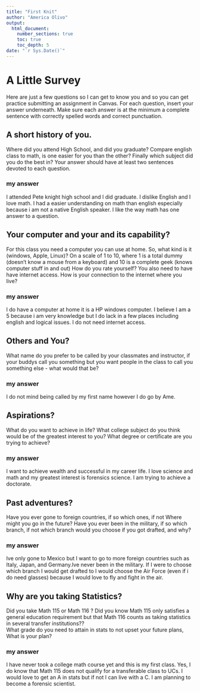 ```yaml
---
title: "First Knit"
author: "America Olivo"
output: 
  html_document:
    number_sections: true
    toc: true
    toc_depth: 5
date: "`r Sys.Date()`"   
---
```


# A Little Survey

Here are just a few questions so I can get to know you and so you can get practice submitting an assignment in Canvas.  For each question, insert your answer underneath. Make sure each answer is at the minimum a complete sentence with correctly spelled words and correct punctuation. 

## A short history of you.  
Where did you attend High School, and did you graduate? Compare english class to math, is one easier for you than the other? Finally which subject did you do the best in? Your answer should have at least two sentences devoted to each question.  
  
### my answer     
I attended Pete knight high school and I did graduate. I dislike English and I love math. I had a easier understanding on math than english especially because i am not a native English speaker. I like the way math has one answer to a question.

     


## Your computer and your and its capability?  
 For this class  you need a computer you can use at home.  So, what kind is it (windows, Apple, Linux)?  On a scale of 1 to 10, where 1 is a total dummy (doesn't know a mouse from a keyboard) and 10 is a complete geek (knows computer stuff in and out) How do you rate yourself?  You also need to have have internet access. How is your connection to the internet where you live?

### my answer   
I do have a computer at home it is a HP windows computer. I believe I am a 5 because i am very knowledge but I do lack in a few places including english and logical issues. I do not need internet access. 
   

## Others and You?   
What name do you prefer to be called by your classmates and instructor, if your buddys call you something but you want people in the class to call you something else - what would that be? 

### my answer     
 I do not mind being called by my first name however I do go by Ame. 




## Aspirations?   
What do you want to achieve in life?  What college subject do you think would be of the greatest interest to you? What degree or certificate are you trying to achieve?

### my answer     
  I want to achieve wealth and successful in my career life. I love science and math and my greatest interest is forensics science. I am trying to achieve a doctorate.
   
 




## Past adventures?  
Have you ever gone to foreign countries, if so which ones, if not Where might you go in the future?  Have you ever been in the military, if so which branch, if not which branch would you choose if you got drafted, and why?

### my answer     
 Ive only gone to Mexico but I want to go to more foreign countries such as Italy, Japan, and Germany.Ive never been in the military. If I were to choose which branch I would get drafted to I would choose the Air Force (even if i do need glasses) because I would love to fly and fight in the air.
   
  




## Why are you taking Statistics?  
Did you take Math 115 or Math 116 ?  Did you know Math 115 only satisfies a general education requirement but that Math 116 counts as taking statistics in several transfer institutions??  
What grade do you need to attain in stats to not upset your future plans, What is your plan?  
 

### my answer     
I have never took a college math course yet and this is my first class. Yes, I do know that Math 115 does not qualify for a transferable class to UCs. I would love to get an A in stats but if not I can live with a C. I am planning to become a forensic scientist.
   
 






  





